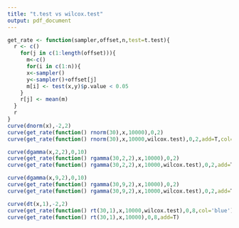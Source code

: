 ```yaml
---
title: "t.test vs wilcox.test"
output: pdf_document
---
```


```r
get_rate <- function(sampler,offset,n,test=t.test){
  r <- c()
    for(j in c(1:length(offset))){
      m<-c()
      for(i in c(1:n)){
      x<-sampler()
      y<-sampler()+offset[j]
      m[i] <- test(x,y)$p.value < 0.05
    }
    r[j] <- mean(m)
  }
  r
}
curve(dnorm(x),-2,2)
curve(get_rate(function() rnorm(30),x,10000),0,2)
curve(get_rate(function() rnorm(30),x,10000,wilcox.test),0,2,add=T,col='blue')

curve(dgamma(x,2,2),0,10)
curve(get_rate(function() rgamma(30,2,2),x,10000),0,2)
curve(get_rate(function() rgamma(30,2,2),x,10000,wilcox.test),0,2,add=T,col='blue')

curve(dgamma(x,9,2),0,10)
curve(get_rate(function() rgamma(30,9,2),x,10000),0,2)
curve(get_rate(function() rgamma(30,9,2),x,10000,wilcox.test),0,2,add=T,col='blue')

curve(dt(x,1),-2,2)
curve(get_rate(function() rt(30,1),x,10000,wilcox.test),0,8,col='blue')
curve(get_rate(function() rt(30,1),x,10000),0,8,add=T)

```